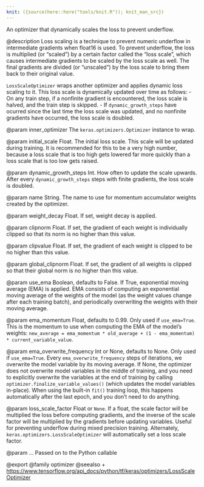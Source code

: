 ```yaml
---
knit: ({source(here::here("tools/knit.R")); knit_man_src})
---
```

An optimizer that dynamically scales the loss to prevent underflow.

@description
Loss scaling is a technique to prevent numeric underflow in intermediate
gradients when float16 is used. To prevent underflow, the loss is multiplied
(or "scaled") by a certain factor called the "loss scale", which causes
intermediate gradients to be scaled by the loss scale as well. The final
gradients are divided (or "unscaled") by the loss scale to bring them back
to their original value.

`LossScaleOptimizer` wraps another optimizer and applies dynamic loss
scaling to it. This loss scale is dynamically updated over time as follows:
- On any train step, if a nonfinite gradient is encountered, the loss scale
  is halved, and the train step is skipped.
- If `dynamic_growth_steps` have ocurred since the last time the loss scale
  was updated, and no nonfinite gradients have occurred, the loss scale
  is doubled.

@param inner_optimizer
The `keras.optimizers.Optimizer` instance to wrap.

@param initial_scale
Float. The initial loss scale. This scale will be updated
during training. It is recommended for this to be a very high
number, because a loss scale that is too high gets lowered far more
quickly than a loss scale that is too low gets raised.

@param dynamic_growth_steps
Int. How often to update the scale upwards. After
every `dynamic_growth_steps` steps with finite gradients, the
loss scale is doubled.

@param name
String. The name to use
for momentum accumulator weights created by
the optimizer.

@param weight_decay
Float. If set, weight decay is applied.

@param clipnorm
Float. If set, the gradient of each weight is individually
clipped so that its norm is no higher than this value.

@param clipvalue
Float. If set, the gradient of each weight is clipped to be
no higher than this value.

@param global_clipnorm
Float. If set, the gradient of all weights is clipped
so that their global norm is no higher than this value.

@param use_ema
Boolean, defaults to False. If True, exponential moving average
(EMA) is applied. EMA consists of computing an exponential moving
average of the weights of the model (as the weight values change after
each training batch), and periodically overwriting the weights with
their moving average.

@param ema_momentum
Float, defaults to 0.99. Only used if `use_ema=True`.
This is the momentum to use when computing
the EMA of the model's weights:
`new_average = ema_momentum * old_average + (1 - ema_momentum) *
current_variable_value`.

@param ema_overwrite_frequency
Int or None, defaults to None. Only used if
`use_ema=True`. Every `ema_overwrite_frequency` steps of iterations,
we overwrite the model variable by its moving average.
If None, the optimizer
does not overwrite model variables in the middle of training, and you
need to explicitly overwrite the variables at the end of training
by calling `optimizer.finalize_variable_values()`
(which updates the model
variables in-place). When using the built-in `fit()` training loop,
this happens automatically after the last epoch,
and you don't need to do anything.

@param loss_scale_factor
Float or `None`. If a float, the scale factor will
be multiplied the loss before computing gradients, and the inverse of
the scale factor will be multiplied by the gradients before updating
variables. Useful for preventing underflow during mixed precision
training. Alternately, `keras.optimizers.LossScaleOptimizer` will
automatically set a loss scale factor.

@param ...
Passed on to the Python callable

@export
@family optimizer
@seealso
+ <https://www.tensorflow.org/api_docs/python/tf/keras/optimizers/LossScaleOptimizer>
